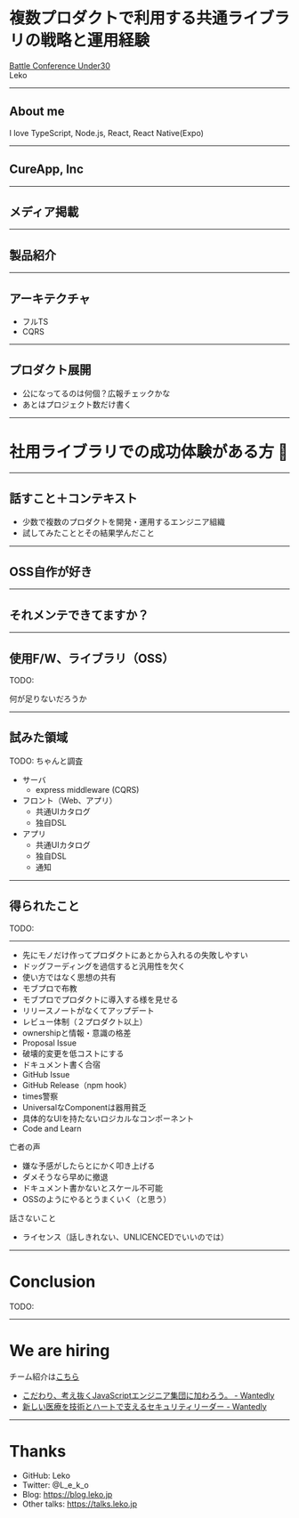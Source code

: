 

<Head>
  <Meta
    title="複数プロダクトで利用する共通ライブラリの戦略と運用経験"
    description="Battle Conference Under30"
    slug="bcu30-library-strategy"
    publishedAt={new Date(2019, 5, 28)}
  />
  <link href="https://fonts.googleapis.com/earlyaccess/notosansjapanese.css" rel="stylesheet" />
</Head>

# 複数プロダクトで利用する共通ライブラリの戦略と運用経験

[Battle Conference Under30](https://bcu30.jp/2019/)  
Leko

---

## About me

<Bio />

I love TypeScript, Node.js, React, React Native(Expo)  

---

## CureApp, Inc

---

## メディア掲載

---

## 製品紹介

---

## アーキテクチャ

- フルTS
- CQRS

---

## プロダクト展開

- 公になってるのは何個？広報チェックかな
- あとはプロジェクト数だけ書く

---

# 社用ライブラリでの成功体験がある方 :raising_hand:

---

## 話すこと＋コンテキスト

- 少数で複数のプロダクトを開発・運用するエンジニア組織
- 試してみたこととその結果学んだこと

---

## OSS自作が好き

---

## それメンテできてますか？

---

## 使用F/W、ライブラリ（OSS）

TODO: 

何が足りないだろうか

---

## 試みた領域

TODO: ちゃんと調査

- サーバ
  - express middleware (CQRS)
- フロント（Web、アプリ）
  - 共通UIカタログ
  - 独自DSL
- アプリ
  - 共通UIカタログ
  - 独自DSL
  - 通知

---

## 得られたこと

TODO: 

---

- 先にモノだけ作ってプロダクトにあとから入れるの失敗しやすい
- ドッグフーディングを過信すると汎用性を欠く
- 使い方ではなく思想の共有
- モブプロで布教
- モブプロでプロダクトに導入する様を見せる
- リリースノートがなくてアップデート
- レビュー体制（２プロダクト以上）
- ownershipと情報・意識の格差
- Proposal Issue
- 破壊的変更を低コストにする
- ドキュメント書く合宿
- GitHub Issue
- GitHub Release（npm hook）
- times警察
- UniversalなComponentは器用貧乏
- 具体的なUIを持たないロジカルなコンポーネント
- Code and Learn

亡者の声

- 嫌な予感がしたらとにかく叩き上げる
- ダメそうなら早めに撤退
- ドキュメント書かないとスケール不可能
- OSSのようにやるとうまくいく（と思う）

話さないこと

- ライセンス（話しきれない、UNLICENCEDでいいのでは）

---

# Conclusion

TODO: 

---

# We are hiring

チーム紹介は[こちら](https://cureapp.co.jp/engineers.html)

- [こだわり、考え抜くJavaScriptエンジニア集団に加わろう。 - Wantedly](https://www.wantedly.com/projects/211698)
- [新しい医療を技術とハートで支えるセキュリティリーダー - Wantedly](https://www.wantedly.com/projects/293157)

---

# Thanks

- GitHub: Leko
- Twitter: @L_e_k_o
- Blog: https://blog.leko.jp
- Other talks: https://talks.leko.jp
